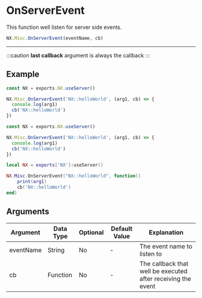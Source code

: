 
# OnServerEvent

This function well listen for server side events.

```typescript
NX.Misc.OnServerEvent(eventName, cb)
```

---

:::caution
**last callback** argument is always the callback
:::

## Example

<Tabs>
<TabItem value="ts" label="TypeScript">

```typescript title="/rc/server/events/index.ts"
const NX = exports.NX.useServer()

NX.Misc.OnServerEvent('NX::helloWorld', (arg1, cb) => {
  console.log(arg1)
  cb('NX::helloWorld')
})
```

</TabItem>
<TabItem value="js" label="JavaScript">

```js title="/rc/server/events/index.ts"
const NX = exports.NX.useServer()

NX.Misc.OnServerEvent('NX::helloWorld', (arg1, cb) => {
  console.log(arg1)
  cb('NX::helloWorld')
})
```

</TabItem>
<TabItem value="lua" label="Lua">

```lua title="/rc/server/events/index.ts"
local NX = exports['NX']:useServer()

NX.Misc.OnServerEvent("NX::helloWorld", function()
    print(arg1)
    cb('NX::helloWorld')
end)
```

</TabItem>
</Tabs>

## Arguments

| Argument  | Data Type | Optional | Default Value | Explanation                                                  |
| --------- | --------- | -------- | ------------- | ------------------------------------------------------------ |
| eventName | String    | No       | -             | The event name to listen to                                  |
| cb        | Function  | No       | -             | The callback that well be executed after receiving the event |
